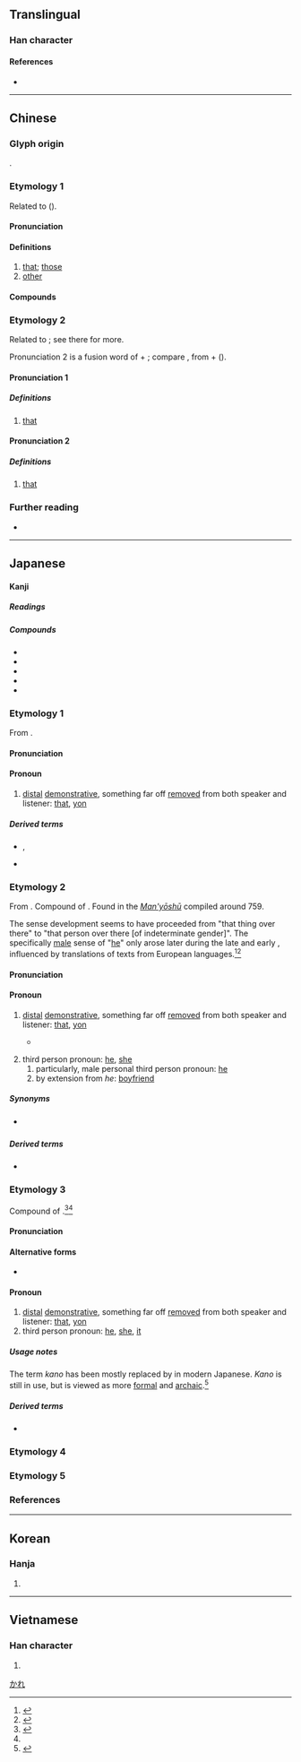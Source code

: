 {{character info/new}}
==Translingual==
{{stroke order|type=animate}}
{{stroke order|type=janimate}}

===Han character===
{{Han char|rn=60|rad=彳|as=05|sn=8|four=24247|canj=HODHE|ids=⿰彳皮}}

====References====
* {{Han ref|kx=0365.250|dkj=10066|dj=0685.180|hdz=20817.100|uh=5F7C|ud=24444|bh=A9BC|bd=43452}}

----

==Chinese==

===Glyph origin===
{{Han etym}}
{{Han compound|彳|皮|ls=psc|c1=s|c2=p}}.

===Etymology 1===
{{zh-forms}}
Related to {{och-l|夫|that}} ({{zh-ref|Schuessler, 2007}}).

{{etystub|zh}}

====Pronunciation====
{{zh-pron
|m=bǐ
|c=bei2
|h=pfs=pí
|md=bī
|mn=pí
|w=2pi,2pe
|w_note=2pi - vernacular; 2pe - literary
|mc=y
|oc=y
|cat=pron
}}

====Definitions====
{{zh-hanzi}}

# [[that]]; [[those]]
# [[other]]

====Compounds====
{{zh-der|彼此|顧此失彼|彼竭我盈|彼眾我寡|厚此薄彼|彼得大帝|厚彼薄此|彼長我消|彼蒼|彼唱此和|不分彼此|何彼襛矣|彼岸|彼倡此和|瞻彼洛矣|挹彼注茲|挹彼注此|此唱彼和|知彼知己|知己知彼|此起彼伏|此發彼應|此問彼難|此起彼落|此仆彼起|聖彼得堡|誓彼襟靈|彼得}}

===Etymology 2===
Related to {{zh-l|許|hí, hír|that}}; see there for more.

Pronunciation 2 is a fusion word of {{zh-l|許|hí, hír|that}} + {{zh-l|一|it|one}}; compare {{cog|cmn|-}} {{zh-l|那|nèi}}, from {{zh-l|那|that}} + {{zh-l|一|one}} ({{zh-ref|Mei and Yang, 1995}}).

====Pronunciation 1====
{{zh-forms|alt=許,赫}}
{{zh-pron
|mn=zz:hé/tw:he
|cat=pron
}}

=====Definitions=====
{{zh-hanzi}}

# {{lb|zh|Zhangzhou|Taiwan Min Nan}} [[that]] {{gloss|demonstrative pronoun}}
#: {{zh-x|這 是 阮 老母，彼{he} 是 阮 老爸。|This is my mother, and '''that''' is my father.|TW}}

====Pronunciation 2====
{{zh-forms|alt=許,迄}}
{{zh-pron
|mn=hit
|cat=det
}}

=====Definitions=====
{{zh-hanzi}}

# {{lb|zh|Min Nan}} [[that]] {{gloss|demonstrative determiner}}
#: {{zh-x|彼 本 冊|'''that''' book|TW}}

===Further reading===
* {{thcwd|3891}}

----

==Japanese==

====Kanji====
{{ja-kanji|grade=c|rs=彳05}}

=====Readings=====
{{ja-readings
|goon=ひ
|kanon=ひ
|kun=あ-, あ-の, あれ-, あ-れ, か-, かれ-, かの-
|nanori=その
}}

=====Compounds=====
{{der-top|Compounds}}
* {{ja-r|彼処|あそこ|that place over there, that organization over there}}
* {{ja-r|彼方|あちら, かなた|that way, that over there; far away}}
* {{ja-r|彼女|かのじょ|she, girlfriend}}
* {{ja-r|彼我|ひが|friend and foe}}
* {{ja-r|彼岸|ひがん}}
{{der-bottom}}

===Etymology 1===
{{ja-kanjitab|yomi=k|か}}
From {{etyl|ojp|ja|sort=か}}.

====Pronunciation====
{{ja-pron|yomi=k|か|acc=1|acc_ref=DJR}}

====Pronoun====
{{ja-pos|pronoun|か}}

# [[distal]] [[demonstrative]], something far off [[removed]] from both speaker and listener: [[that]], [[yon]]

=====Derived terms=====
{{der-top}}
* {{ja-r|彼|かの}}, {{ja-r|彼の|かの|his; that}}
* {{ja-r|彼|かれ|he}}
{{der-bottom}}

===Etymology 2===
{{ja-kanjitab|yomi=k|かれ}}

From {{inh|ja|ojp|sort=かれ|-}}. Compound of {{suffix|ja|sort=かれ|彼|tr1=ka|t1=that, yon|れ|tr2=re|pos2=nominalizing suffix for demonstratives}}. Found in the ''[[w:Man'yōshū|Man'yōshū]]'' compiled around 759.

The sense development seems to have proceeded from "that thing over there" to "that person over there [of indeterminate gender]".  The specifically [[male]] sense of "[[he]]" only arose later during the late {{w|Edo period}} and early {{w|Meiji period}}, influenced by translations of texts from European languages.<ref name="KDJ">{{R:Kokugo Dai Jiten}}</ref><ref name="DJR">{{R:Daijirin}}</ref>

====Pronunciation====
{{ja-pron|yomi=k|かれ|acc=1|acc_ref=DJR}}

====Pronoun====
{{ja-pos|pronoun|かれ}}

# [[distal]] [[demonstrative]], something far off [[removed]] from both speaker and listener: [[that]], [[yon]]
#* {{RQ:Man'yōshū|18|4045}}
#*: {{lang|ja|於伎敝欲里 美知久流之保能 伊也麻之尓 安我毛布支見我 弥不根可母'''加礼'''}}
# third person pronoun: [[he]], [[she]]
## particularly, male personal third person pronoun: [[he]]
## by extension from ''he'': [[boyfriend]]

=====Synonyms=====
* {{sense|boyfriend}} {{ja-r|彼氏|かれし}}

=====Derived terms=====
{{der-top}}
* {{ja-r|彼氏|かれし|boyfriend}}
{{der-bottom}}

===Etymology 3===
{{ja-kanjitab|yomi=k|か|o1=の}}
Compound of {{compound|ja|sort=かの|彼|tr1=ka|t1=that, yon|の|tr2=no|pos2=possessive particle}}.<ref name="KDJ">{{R:Kokugo Dai Jiten}}</ref><ref name="DJR" />

====Pronunciation====
{{ja-pron|yomi=k|かの|acc=1|acc_ref=DJR}}

====Alternative forms====
* {{l|ja|彼の}} {{qualifier|much more common}}

====Pronoun====
{{ja-pos|pronoun|かの}}

# [[distal]] [[demonstrative]], something far off [[removed]] from both speaker and listener: [[that]], [[yon]]
# third person pronoun: [[he]], [[she]], [[it]]

=====Usage notes=====
The term ''kano'' has been mostly replaced by {{ja-r|あの}} in modern Japanese. ''Kano'' is still in use, but is viewed as more [[formal]] and [[archaic]].<ref name="KDJ">{{R:Kokugo Dai Jiten}}</ref>

=====Derived terms=====
{{der-top}}
* {{ja-r|彼女|かのじょ|she; girlfriend}}
{{der-bottom}}

===Etymology 4===
{{ja-kanjitab|yomi=k|あ}}
{{ja-see|あ}}

===Etymology 5===
{{ja-kanjitab|yomi=k|あれ}}
{{ja-see|あれ}}

===References===
<references/>

[[Category:Japanese basic words|かれ]]

----

==Korean==

===Hanja===
{{ko-hanja|hangeul=피|eumhun=저, 그, 저쪽}}

# {{defn|lang=ko|sort=彳05}}

----

==Vietnamese==

===Han character===
{{vi-hantu|[[bỉ]], [[bể]], [[bở]]|rs=彳05}}

# {{defn|lang=vi|sort=彳05}}